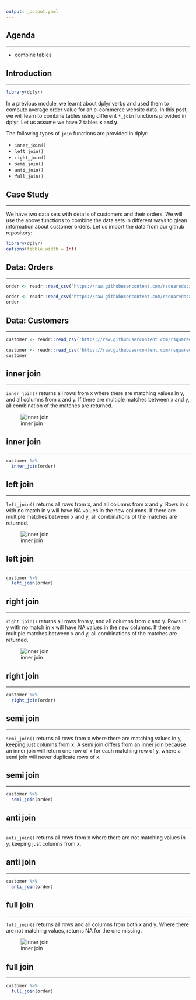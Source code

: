 ```yaml
---
output: _output.yaml
---
```


## {data-background="dplyr.png"}

## Agenda

<hr>

- combine tables

## Introduction

<hr>

```r
library(dplyr)
```

In a previous module, we learnt about dplyr verbs and used them to compute average order value for an e-commerce website data. In this post, we will learn to combine tables using different `*_join` functions provided in dplyr. Let us assume we have 2 tables **x** and **y**. 

The following types of `join` functions are provided in dplyr:

- `inner_join()`
- `left_join()`
- `right_join()`
- `semi_join()`
- `anti_join()`
- `full_join()`

## {data-background="casestudy.png"}

## Case Study

<hr>

We have two data sets with details of customers and their orders. We will use the above functions to combine the data sets in different ways to glean information about customer orders. Let us import the data from our github repository:


```r
library(dplyr)
options(tibble.width = Inf)
```

## Data: Orders

<hr>

```r
order <- readr::read_csv('https://raw.githubusercontent.com/rsquaredacademy/datasets/master/order.csv')
```

```r
order <- readr::read_csv('https://raw.githubusercontent.com/rsquaredacademy/datasets/master/order.csv')
order
```

## Data: Customers

<hr>

```r
customer <- readr::read_csv('https://raw.githubusercontent.com/rsquaredacademy/datasets/master/customer.csv')
```

```r
customer <- readr::read_csv('https://raw.githubusercontent.com/rsquaredacademy/datasets/master/customer.csv')
customer
```

## {data-background="canva_join.png"}

## {data-background="innerjoin.png"}

## inner join

<hr>

`inner_join()` returns all rows from x where there are matching values in y, and all columns from x and y. If there are multiple matches between x and y, all combination of the matches are returned.

![inner join](inner_join.png)

## {data-background="canva_inner.png"}

## inner join

<hr>

```r
customer %>%
  inner_join(order)
```

## {data-background="leftjoin.png"}

## left join

<hr>

`left_join()` returns all rows from x, and all columns from x and y. Rows in x with no match in y will have NA values in the new columns. If there are multiple matches between x and y, all combinations of the matches are returned.

![inner join](left_join.png)

## {data-background="canva_left.png"}

## left join

<hr>

```r
customer %>%
  left_join(order)
```

## {data-background="rightjoin.png"}

## right join

<hr>

`right_join()` returns all rows from y, and all columns from x and y. Rows in y with no match in x will have NA values in the new columns. If there are multiple matches between x and y, all combinations of the matches are returned.

![inner join](right_join.png)

## {data-background="canva_right.png"}

## right join

<hr>

```r
customer %>%
  right_join(order)
```

## {data-background="semijoin.png"}

## {data-background="canva_semi.png"}

## semi join

<hr>

`semi_join()` returns all rows from x where there are matching values in y, keeping just columns from x. A semi join differs from an inner join because an inner join will return one row of x for each matching row of y, where a semi join will never duplicate rows of x.

## semi join

<hr>

```r
customer %>%
  semi_join(order)
```

## {data-background="antijoin.png"}

## {data-background="canva_anti.png"}

## anti join

<hr>

`anti_join()` returns all rows from x where there are not matching values in y, keeping just columns from x.

## anti join

<hr>

```r
customer %>%
  anti_join(order)
```

## {data-background="fulljoin.png"}

## {data-background="canva_full.png"}

## full join

<hr>

`full_join()` returns all rows and all columns from both x and y. Where there are not matching values, returns NA for the one missing.

![inner join](full_join.png)

## full join

<hr>

```r
customer %>%
  full_join(order)
```

## {data-background="thankyou.png"}

<!-- To do: -->
<!--   - add intro slide -->
<!--   - change agenda -->
<!--   - describe data sets in case study slide -->
<!--   - images for each type of join -->